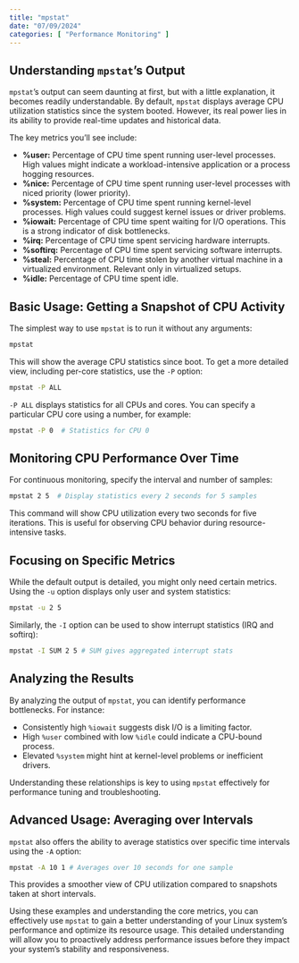 ```yaml
---
title: "mpstat"
date: "07/09/2024"
categories: [ "Performance Monitoring" ]
---
```

## Understanding `mpstat`'s Output

`mpstat`'s output can seem daunting at first, but with a little explanation, it becomes readily understandable. By default, `mpstat` displays average CPU utilization statistics since the system booted.  However, its real power lies in its ability to provide real-time updates and historical data.

The key metrics you'll see include:

* **%user:**  Percentage of CPU time spent running user-level processes. High values might indicate a workload-intensive application or a process hogging resources.
* **%nice:** Percentage of CPU time spent running user-level processes with niced priority (lower priority).
* **%system:** Percentage of CPU time spent running kernel-level processes.  High values could suggest kernel issues or driver problems.
* **%iowait:** Percentage of CPU time spent waiting for I/O operations. This is a strong indicator of disk bottlenecks.
* **%irq:** Percentage of CPU time spent servicing hardware interrupts.
* **%softirq:** Percentage of CPU time spent servicing software interrupts.
* **%steal:** Percentage of CPU time stolen by another virtual machine in a virtualized environment.  Relevant only in virtualized setups.
* **%idle:** Percentage of CPU time spent idle.


## Basic Usage: Getting a Snapshot of CPU Activity

The simplest way to use `mpstat` is to run it without any arguments:

```bash
mpstat
```

This will show the average CPU statistics since boot.  To get a more detailed view, including per-core statistics, use the `-P` option:

```bash
mpstat -P ALL
```

`-P ALL` displays statistics for all CPUs and cores. You can specify a particular CPU core using a number, for example:

```bash
mpstat -P 0  # Statistics for CPU 0
```


## Monitoring CPU Performance Over Time

For continuous monitoring, specify the interval and number of samples:

```bash
mpstat 2 5  # Display statistics every 2 seconds for 5 samples
```

This command will show CPU utilization every two seconds for five iterations. This is useful for observing CPU behavior during resource-intensive tasks.


## Focusing on Specific Metrics

While the default output is detailed, you might only need certain metrics.  Using the `-u` option displays only user and system statistics:

```bash
mpstat -u 2 5
```

Similarly, the `-I` option can be used to show interrupt statistics (IRQ and softirq):

```bash
mpstat -I SUM 2 5 # SUM gives aggregated interrupt stats
```


## Analyzing the Results

By analyzing the output of `mpstat`, you can identify performance bottlenecks.  For instance:

* Consistently high `%iowait` suggests disk I/O is a limiting factor.
* High `%user` combined with low `%idle` could indicate a CPU-bound process.
* Elevated `%system` might hint at kernel-level problems or inefficient drivers.

Understanding these relationships is key to using `mpstat` effectively for performance tuning and troubleshooting.


## Advanced Usage:  Averaging over Intervals

`mpstat` also offers the ability to average statistics over specific time intervals using the `-A` option:


```bash
mpstat -A 10 1 # Averages over 10 seconds for one sample
```

This provides a smoother view of CPU utilization compared to snapshots taken at short intervals.


Using these examples and understanding the core metrics, you can effectively use `mpstat` to gain a better understanding of your Linux system's performance and optimize its resource usage. This detailed understanding will allow you to proactively address performance issues before they impact your system's stability and responsiveness.

